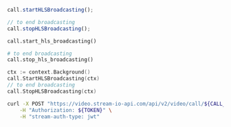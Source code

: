 
<Tabs groupId="examples">
<TabItem value="js" label="JavaScript">

```js
call.startHLSBroadcasting();

// to end broadcasting
call.stopHLSBroadcasting();
```

</TabItem>
<TabItem value="py" label="Python">

```py
call.start_hls_broadcasting()

# to end broadcasting
call.stop_hls_broadcasting()
```

</TabItem>
<TabItem value="go" label="Golang">

```go
ctx := context.Background()
call.StartHLSBroadcasting(ctx)
// to end broadcasting
call.StopHLSBroadcasting(ctx)
```

</TabItem>
<TabItem value="curl" label="cURL">

```bash
curl -X POST "https://video.stream-io-api.com/api/v2/video/call/${CALL_TYPE}/${CALL_ID}/start_broadcasting?api_key=${API_KEY}" \
    -H "Authorization: ${TOKEN}" \
    -H "stream-auth-type: jwt"
```

</TabItem>
</Tabs>

